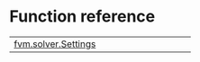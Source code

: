 # Function reference {.doc .doc-index}



| | |
| --- | --- |
| [fvm.solver.Settings](fvm.solver.Settings.qmd#library.fvm.solver.Settings) |  |